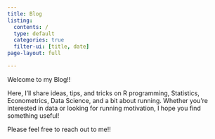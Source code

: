 ```yaml
---
title: Blog
listing: 
  contents: /
  type: default
  categories: true
  filter-ui: [title, date]
page-layout: full

---
```


Welcome to my Blog!! 

Here, I’ll share ideas, tips, and tricks on R programming, Statistics, Econometrics, Data Science, and a bit about running. Whether you’re interested in data or looking for running motivation, I hope you find something useful!

Please feel free to reach out to me!!
